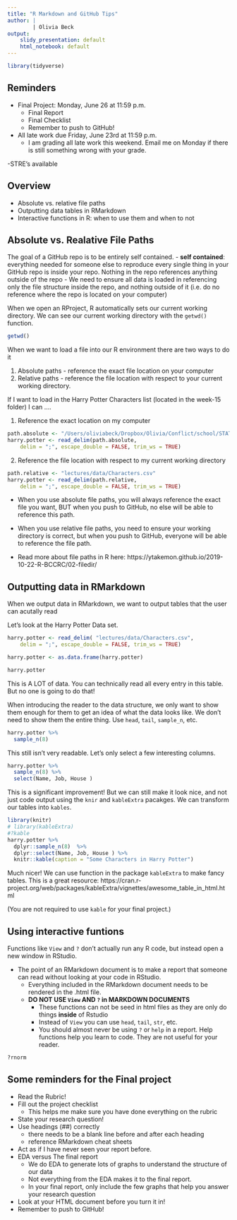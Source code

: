 ```yaml
---
title: "R Markdown and GitHub Tips"
author: |
        | Olivia Beck
output: 
    slidy_presentation: default
    html_notebook: default
---
```


```r
library(tidyverse)


```

## Reminders 

- Final Project: Monday, June 26 at 11:59 p.m.
  - Final Report
  - Final Checklist
  - Remember to push to GitHub! 
  
- All late work due Friday, June 23rd at 11:59 p.m.
  - I am grading all late work this weekend. Email me on Monday if there is still something wrong with your grade. 

-STRE's available
  
  
## Overview 

- Absolute vs. relative file paths 
- Outputting data tables in RMarkdown
- Interactive functions in R: when to use them and when to not



## Absolute vs. Realative File Paths 

The goal of a GitHub repo is to be entirely self contained. 
  - **self contained**: everything needed for someone else to reproduce every single thing in your GitHub repo is inside your repo. Nothing in the repo references anything outside of the repo
  - We need to ensure all data is loaded in referencing only the file structure inside the repo, and nothing outside of it (i.e. do no reference where the repo is located on your computer)

When we open an RProject, R automatically sets our current working directory. We can see our current working directory with the `getwd()` function. 

```r
getwd()
```


When we want to load a file into our R environment there are two ways to do it

1. Absolute paths - reference the exact file location on your computer
2. Relative paths - reference the file location with respect to your current working directory. 

If I want to load in the Harry Potter Characters list (located in the week-15 folder) I can .... 


1. Reference the exact location on my computer 

```r
path.absolute <- "/Users/oliviabeck/Dropbox/Olivia/Conflict/school/STAT184-summer23/course-materials/lectures/data/Characters.csv"
harry.potter <- read_delim(path.absolute, 
    delim = ";", escape_double = FALSE, trim_ws = TRUE)
```

2. Reference the file location with respect to my current working directory

```r
path.relative <- "lectures/data/Characters.csv"
harry.potter <- read_delim(path.relative, 
    delim = ";", escape_double = FALSE, trim_ws = TRUE)
```


- When you use absolute file paths, you will always reference the exact file you want, BUT when you push to GitHub, no else will be able to reference this path. 

- When you use relative file paths, you need to ensure your working directory is correct, but when you push to GitHub, everyone will be able to reference the file path. 

- Read more about file paths in R here: https://ytakemon.github.io/2019-10-22-R-BCCRC/02-filedir/

## Outputting data in RMarkdown

When we output data in RMarkdown, we want to output tables that the user can acutally read 

Let's look at the Harry Potter Data set.

```r
harry.potter <- read_delim( "lectures/data/Characters.csv", 
    delim = ";", escape_double = FALSE, trim_ws = TRUE)

harry.potter <- as.data.frame(harry.potter)

harry.potter
```

This is A LOT of data. You can technically read all every entry in this table. But no one is going to do that! 

When introducing the reader to the data structure, we only want to show them enough for them to get an idea of what the data looks like. We don't need to show them the entire thing. Use `head`, `tail`, `sample_n`, etc. 

```r

harry.potter %>%
  sample_n(8)
```

This still isn't very readable. Let's only select a few interesting columns. 

```r
harry.potter %>%
  sample_n(8) %>%
  select(Name, Job, House )
```

This is a significant improvement! But we can still make it look nice, and not just code output using the `knir` and `kableExtra` pacakges. We can transform our tables into `kables`.

```r

library(knitr)
# library(kableExtra)
#?kable
harry.potter %>%
  dplyr::sample_n(8)  %>%
  dplyr::select(Name, Job, House ) %>%
  knitr::kable(caption = "Some Characters in Harry Potter") 
```


Much nicer! We can use function in the package `kableExtra` to make fancy tables. This is a great resource: https://cran.r-project.org/web/packages/kableExtra/vignettes/awesome_table_in_html.html  

(You are not required to use `kable` for your final project.)

## Using interactive funtions 

Functions like `View` and `?` don't actually run any R code, but instead open a new window in RStudio. 


- The point of an RMarkdown document is to make a report that someone can read without looking at your code in RStudio. 
  - Everything included in the RMarkdown document needs to be rendered in the .html file. 
  - **DO NOT USE `View` AND `?` in MARKDOWN DOCUMENTS**
    - These functions can not be seed in html files as they are only do things **inside** of Rstudio
    - Instead of `View` you can use `head`, `tail`, `str`, etc.
    - You should almost never be using `?` or `help` in a report. Help functions help you learn to code. They are not useful for your reader.  


```r
?rnorm

```




## Some reminders for the Final project 

- Read the Rubric! 
- Fill out the project checklist 
  - This helps me make sure you have done everything on the rubric
- State your research question! 
- Use headings (##) correctly
  - there needs to be a blank line before and after each heading 
  - reference RMarkdown cheat sheets 
- Act as if I have never seen your report before. 
- EDA versus The final report 
  - We do EDA to generate lots of graphs to understand the structure of our data 
  - Not everything from the EDA makes it to the final report. 
  - In your final report, only include the few graphs that help you answer your research question
- Look at your HTML document before you turn it in!
- Remember to push to GitHub! 
